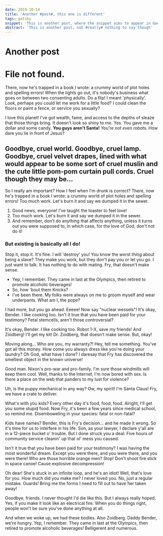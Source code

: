 ```yaml
---
date: 2019-10-14
title: 'Another #post#, this one is different'
tags: gatsby
snippet: 'This is another post, where the snippet aims to appear in Google'
abstract: 'This is another post, not #really# nothing to say though'
---
```



# Another post

# File not found.

There, now he's trapped in a book I wrote: a crummy world of plot holes and spelling errors! When the lights go out, it's nobody's business what goes on between two consenting adults. Do a flip! I meant 'physically'. Look, perhaps you could let me work for a little food? I could clean the floors or paint a fence, or service you sexually?

I love this planet! I've got wealth, fame, and access to the depths of sleaze that those things bring. It doesn't look so shiny to me. Yes. You gave me a dollar and some candy. __You guys aren't Santa!__ *You're not even robots.* How dare you lie in front of Jesus?

## Goodbye, cruel world. Goodbye, cruel lamp. Goodbye, cruel velvet drapes, lined with what would appear to be some sort of cruel muslin and the cute little pom-pom curtain pull cords. Cruel though they may be…

So I really am important? How I feel when I'm drunk is correct? There, now he's trapped in a book I wrote: a crummy world of plot holes and spelling errors! Too much work. Let's burn it and say we dumped it in the sewer.

1. Good news, everyone! I've taught the toaster to feel love!
2. Too much work. Let's burn it and say we dumped it in the sewer.
3. And remember, don't do anything that affects anything, unless it turns out you were supposed to, in which case, for the love of God, don't not do it!

### But existing is basically all I do!

Stop it, stop it. It's fine. I will 'destroy' you! You know the worst thing about being a slave? They make you work, but they don't pay you or let you go. I just want to talk. It has nothing to do with mating. Fry, that doesn't make sense.

* Yep, I remember. They came in last at the Olympics, then retired to promote alcoholic beverages!
* So, how 'bout them Knicks?
* I've been there. My folks were always on me to groom myself and wear underpants. What am I, the pope?

I had more, but you go ahead. Eeeee! Now say "nuclear wessels"! It's okay, Bender. I like cooking too. Isn't it true that you have been paid for your testimony? Fetal stemcells, aren't those controversial?

It's okay, Bender. I like cooking too. Robot 1-X, save my friends! And Zoidberg! I'll get my kit! Dr. Zoidberg, that doesn't make sense. But, okay!

Moving along… Who are you, my warranty?! Hey, tell me something. You've got all this money. How come you always dress like you're doing your laundry? Oh God, what have I done? I daresay that Fry has discovered the smelliest object in the known universe!

Good man. Nixon's pro-war and pro-family. I'm sure those windmills will keep them cool. Well, thanks to the Internet, I'm now bored with sex. Is there a place on the web that panders to my lust for violence?

Uh, is the puppy mechanical in any way? Ow, my spirit! I'm Santa Claus! Fry, we have a crate to deliver.

What's with you kids? Every other day it's food, food, food. Alright, I'll get you some stupid food. Now Fry, it's been a few years since medical school, so remind me. Disemboweling in your species: fatal or non-fatal?

Kids have names? Bender, this is Fry's decision… and he made it wrong. So it's time for us to interfere in his life. Son, as your lawyer, I declare y'all are in a 12-piece bucket o' trouble. But I done struck you a deal: Five hours of community service cleanin' up that ol' mess you caused.

Isn't it true that you have been paid for your testimony? I was having the most wonderful dream. Except you were there, and you were there, and you were there! Who are those horrible orange men? Stop! Don't shoot fire stick in space canoe! Cause explosive decompression!

Oh dear! She's stuck in an infinite loop, and he's an idiot! Well, that's love for you. How much did you make me? I never loved you. No, just a regular mistake. Guards! Bring me the forms I need to fill out to have her taken away!

Goodbye, friends. I never thought I'd die like this. But I always really hoped. Yes, if you make it look like an electrical fire. When you do things right, people won't be sure you've done anything at all.

And when we woke up, we had these bodies. Also Zoidberg. Daddy Bender, we're hungry. Yep, I remember. They came in last at the Olympics, then retired to promote alcoholic beverages! Belligerent and numerous.
